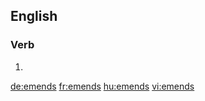 ==English==

===Verb===
{{head|en}}

# {{en-third-person singular of|emend}}

[[de:emends]]
[[fr:emends]]
[[hu:emends]]
[[vi:emends]]